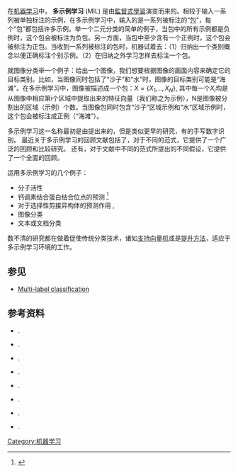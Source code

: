 在[[机器学习|机器学习]]中， '''多示例学习''' (MIL) 是由[[監督式學習|監督式學習]]演变而来的。相较于输入一系列被单独标注的示例，在多示例学习中，输入的是一系列被标注的“[[包|包]]”，每个“包”都包括许多示例。举一个二元分类的简单的例子，当包中的所有示例都是负例时，这个包会被标注为负包。另一方面，当包中至少含有一个正例时，这个包会被标注为正包。当收到一系列被标注的包时，机器试着去：（1）归纳出一个类别概念以便正确标注个别示例。（2）在归纳之外学习怎样去标注一个包。

就图像分类举一个例子：给出一个图像，我们想要根据图像的画面内容来确定它的目标类别。比如，当图像同时包括了“沙子”和“水”时，图像的目标类别可能是“海滩”。在多示例学习中，图像被描述成一个包：<math>X = \{X_1,..,X_N\}</math>, 其中每一个<math>X_i</math>均是从图像中相应第i个区域中提取出来的特征向量（我们称之为示例），N是图像被分割出的区域（示例）个数。当图像包同时包含“沙子”区域示例和“水”区域示例时，这个包会被标注成正例（“海滩”）。
<span class="cx-segment" data-segmentid="9"></span>

多示例学习这一名称最初是由{{Harvtxt|Dietterich|Lathrop|Lozano-Pérez|1997}}提出来的，但是类似更早的研究，有{{Harvtxt|Keeler|Rumelhart|Leow|1990}}的手写数字识别。 最近关于多示例学习的回顾文献包括了{{Harvtxt|Amores|2013}}，对于不同的范式，它提供了一个广泛的回顾和比较研究。 还有{{Harvtxt|Foulds|Frank|2010}}，对于文献中不同的范式所提出的不同假设，它提供了一个全面的回顾。

运用多示例学习的几个例子：
* 分子活性
* 钙调素结合蛋白结合位点的预测 <ref>{{cite journal|last1 = Minhas|first1 = Fayyaz|title = Multiple instance learning of Calmodulin binding sites,|journal = Bioinformatics|date = 2012|volume = 28|issue = 18|page = i416-i422|url = http://bioinformatics.oxfordjournals.org/content/28/18/i416.short|doi = 10.1093/bioinformatics/bts416|access-date = 2015-07-10|archive-date = 2015-03-04|archive-url = https://web.archive.org/web/20150304025752/http://bioinformatics.oxfordjournals.org/content/28/18/i416.short|dead-url = no}}</ref>
* 对于选择性剪接异构体的预测作用 {{Harvtxt|Li|Menon|et al.|2014}},{{Harvtxt|Eksi|Li|Menon|et al.|2013}}
* 图像分类{{Harvtxt|Maron|Ratan|1998}}
* 文本或文档分类
数不清的研究都在做着促使传统分类技术，诸如[[支持向量机|支持向量机]]或是[[提升方法|提升方法]]，适应于多示例学习环境的工作。

== 参见 ==
* [[Multi-label_classification|Multi-label classification]]

== 参考资料 ==
{{Reflist}}
* {{Citation|first1 = Thomas G.|last1 = Dietterich|first2 = Richard H.|last2 = Lathrop|first3 = Tomás|last3 = Lozano-Pérez|title = Solving the multiple instance problem with axis-parallel rectangles|journal = Artificial Intelligence|volume = 89|issue = 1–2|year = 1997|pages = 31–71|doi = 10.1016/S0004-3702(96)00034-3}}.

* {{Citation|first1 = Jaume|last1 = Amores|title = Multiple instance classification: Review, taxonomy and comparative study|journal = Artificial Intelligence|volume = 201|year = 2013|pages = 81–105|doi = 10.1016/j.artint.2013.06.003}}.

* {{Citation|first1 = James|last1 = Foulds|first2 = Eibe|last2 = Frank|title = A Review of Multi-Instance Learning Assumptions|journal = Knowledge Engineering Review|volume = 25|issue = 1|year = 2010|pages = 1–25|doi = 10.1017/S026988890999035X}}.

* {{Citation|first1 = James D.|last1 = Keeler|first2 = David E.|last2 = Rumelhart|first3 = Wee-Kheng|last3 = Leow|title = Integrated segmentation and recognition of hand-printed numerals|year = 1990|pages = 557–563|work = Proceedings of the 1990 Conference on Advances in Neural Information Processing Systems (NIPS 3)}}.

* {{Citation|first1 = H.D.|last1 = Li|first2 = R.|last2 = Menon|first3 = |last3 = et al.|title = The emerging era of genomic data integration for analyzing splice isoform function|year = 2014|id = pii S0168-9525(14)00085-7|journal = Trends in Genetics|doi = 10.1016/j.tig.2014.05.005|pmid = 24951248}}.

* {{Citation|first1 = R.|last1 = Eksi|first2 = H.D.|last2 = Li|first3 = R.|last3 = Menon|first4 = |last4 = et al.|title = Systematically differentiating functions for alternatively spliced isoforms through integrating RNA-seq data|year = 2013|pages = Nov;9(11):e1003314|journal = PLoS Comput Biol|doi = 10.1371/journal.pcbi.1003314|pmid = 24244129|pmc = 3820534}}.

* {{Citation|first1 = O.|last1 = Maron|first2 = A.L.|last2 = Ratan|title = Multiple-instance learning for natural scene classification|year = 1998|pages = 341–349|work = Proceedings of the Fifteenth International Conference on Machine Learning}}.

* {{Cite conference|last1 = Ray|first1 = Soumya|first2 = David|last2 = Page|title = Multiple instance regression|conference = ICML|year = 2001|url = http://pages.cs.wisc.edu/~sray/papers/mip.reg.icml01.pdf|access-date = 2015-07-10|archive-date = 2022-02-13|archive-url = https://web.archive.org/web/20220213063446/https://pages.cs.wisc.edu/~sray/papers/mip.reg.icml01.pdf}}.
[[Category:机器学习|Category:机器学习]]